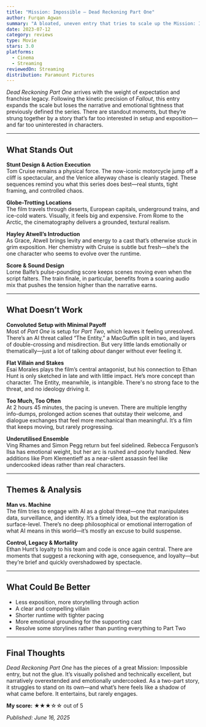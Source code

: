 ```yaml
---
title: "Mission: Impossible – Dead Reckoning Part One"
author: Furqan Agwan
summary: "A bloated, uneven entry that tries to scale up the Mission: Impossible formula but loses the grounded clarity and emotional tension that made earlier films shine."
date: 2023-07-12
category: reviews
type: Movie
stars: 3.0
platforms:
  - Cinema
  - Streaming
reviewedOn: Streaming
distribution: Paramount Pictures
---
```



_Dead Reckoning Part One_ arrives with the weight of expectation and franchise legacy. Following the kinetic precision of _Fallout_, this entry expands the scale but loses the narrative and emotional tightness that previously defined the series. There are standout moments, but they’re strung together by a story that’s far too interested in setup and exposition—and far too uninterested in characters.

---

## What Stands Out

**Stunt Design & Action Execution**  
Tom Cruise remains a physical force. The now-iconic motorcycle jump off a cliff is spectacular, and the Venice alleyway chase is cleanly staged. These sequences remind you what this series does best—real stunts, tight framing, and controlled chaos.

**Globe-Trotting Locations**  
The film travels through deserts, European capitals, underground trains, and ice-cold waters. Visually, it feels big and expensive. From Rome to the Arctic, the cinematography delivers a grounded, textural realism.

**Hayley Atwell’s Introduction**  
As Grace, Atwell brings levity and energy to a cast that’s otherwise stuck in grim exposition. Her chemistry with Cruise is subtle but fresh—she’s the one character who seems to evolve over the runtime.

**Score & Sound Design**  
Lorne Balfe’s pulse-pounding score keeps scenes moving even when the script falters. The train finale, in particular, benefits from a soaring audio mix that pushes the tension higher than the narrative earns.

---

## What Doesn’t Work

**Convoluted Setup with Minimal Payoff**  
Most of _Part One_ is setup for _Part Two_, which leaves it feeling unresolved. There’s an AI threat called “The Entity,” a MacGuffin split in two, and layers of double-crossing and misdirection. But very little lands emotionally or thematically—just a lot of talking *about* danger without ever feeling it.

**Flat Villain and Stakes**  
Esai Morales plays the film’s central antagonist, but his connection to Ethan Hunt is only sketched in late and with little impact. He’s more concept than character. The Entity, meanwhile, is intangible. There's no strong face to the threat, and no ideology driving it.

**Too Much, Too Often**  
At 2 hours 45 minutes, the pacing is uneven. There are multiple lengthy info-dumps, prolonged action scenes that outstay their welcome, and dialogue exchanges that feel more mechanical than meaningful. It’s a film that keeps moving, but rarely progressing.

**Underutilised Ensemble**  
Ving Rhames and Simon Pegg return but feel sidelined. Rebecca Ferguson’s Ilsa has emotional weight, but her arc is rushed and poorly handled. New additions like Pom Klementieff as a near-silent assassin feel like undercooked ideas rather than real characters.

---

## Themes & Analysis

**Man vs. Machine**  
The film tries to engage with AI as a global threat—one that manipulates data, surveillance, and identity. It’s a timely idea, but the exploration is surface-level. There’s no deep philosophical or emotional interrogation of what AI means in this world—it’s mostly an excuse to build suspense.

**Control, Legacy & Mortality**  
Ethan Hunt’s loyalty to his team and code is once again central. There are moments that suggest a reckoning with age, consequence, and loyalty—but they’re brief and quickly overshadowed by spectacle.

---

## What Could Be Better

- Less exposition, more storytelling through action
- A clear and compelling villain
- Shorter runtime with tighter pacing
- More emotional grounding for the supporting cast
- Resolve some storylines rather than punting everything to Part Two

---

## Final Thoughts

_Dead Reckoning Part One_ has the pieces of a great Mission: Impossible entry, but not the glue. It’s visually polished and technically excellent, but narratively overextended and emotionally undercooked. As a two-part story, it struggles to stand on its own—and what’s here feels like a shadow of what came before. It entertains, but rarely engages.

**My score:** ★★★☆☆ out of 5

_Published: June 16, 2025_
